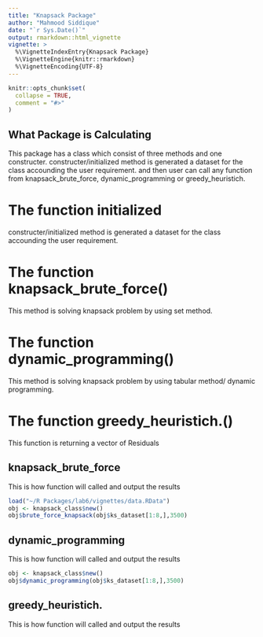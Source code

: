 ```yaml
---
title: "Knapsack Package"
author: "Mahmood Siddique"
date: "`r Sys.Date()`"
output: rmarkdown::html_vignette
vignette: >
  %\VignetteIndexEntry{Knapsack Package}
  %\VignetteEngine{knitr::rmarkdown}
  %\VignetteEncoding{UTF-8}
---
```


```r
knitr::opts_chunk$set(
  collapse = TRUE,
  comment = "#>"
)
```

## **What Package is Calculating**

This package has a class which consist of three methods and one constructer. constructer/initialized method is generated a dataset for the class accounding the user requirement. and then user can call any function from knapsack_brute_force, dynamic_programming or greedy_heuristich.

# **The function initialized**

constructer/initialized method is generated a dataset for the class accounding the user requirement.

# **The function knapsack_brute_force()**

This method is solving knapsack problem by using set method.

# **The function dynamic_programming()**

This method is solving knapsack problem by using tabular method/ dynamic programming.  

# **The function greedy_heuristich.()**

This function is returning a vector of Residuals


## knapsack_brute_force

This is how function will called and output the results
```r
load("~/R Packages/lab6/vignettes/data.RData")
obj <- knapsack_class$new()
obj$brute_force_knapsack(obj$ks_dataset[1:8,],3500)
```
## dynamic_programming

This is how function will called and output the results

```r
obj <- knapsack_class$new()
obj$dynamic_programming(obj$ks_dataset[1:8,],3500)
```

## greedy_heuristich.

This is how function will called and output the results
```r

```

